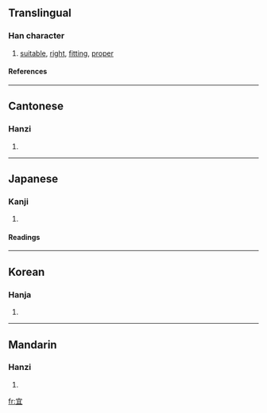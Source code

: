 {{see|冝}}

==Translingual==
===Han character===
{{Han char|rn=40|rad=宀|as=05|sn=8|four=3010<sub>7</sub>|canj=十月一 (JBM)}}
# [[suitable]], [[right]], [[fitting]], [[proper]]
====References====
{{Han ref|kx=0284.030|dkj=07111|dj=0561.020|hdz=20920.060|uh=5B9C|ud=23452|bh=A979|bd=43385}}
----
==Cantonese==
===Hanzi===
{{yue-hanzi|jyut=|y=yi4}}
# {{defn|Cantonese}}
----
==Japanese==
===Kanji===
{{ja-kanji|grade=c|rs=宀05}}
# {{defn|Japanese}} 
====Readings====
{{ja-readings|on=[[ぎ]] (gi)|kun=[[よろしい]] (yoroshii), [[むべ]] (mube)}}
----
==Korean==
===Hanja===
{{ko-hanja|hangeul=의|rv=ui|mr=ŭi}}
# {{defn|Korean}}
----
==Mandarin==
===Hanzi===
{{cmn-hanzi|pin=[[hé]] (he2), [[yí]] (yi2)|wg=ho<sup>2</sup>, i<sup>2</sup>}}
# {{defn|Mandarin}}

[[fr:宜]]